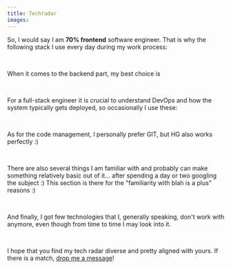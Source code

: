 ```yaml
---
title: Techradar
images:
---
```



<Container>

So, I would say I am **70% frontend** software engineer. That is why the following stack I use every day during my work process:

<Skills type="frontend" />

</Container>

<br />
<Effect name="fade-slide-bottom" durationA={300} easeA="preset:bounce" parameterA="20">
<Container>

When it comes to the backend part, my best choice is

<Skills type="backend" />

</Container>
</Effect>

<br />
<Effect name="fade-slide-bottom" durationA={300} easeA="preset:bounce" parameterA="20">
<Container>

For a full-stack engineer it is crucial to understand DevOps and how the system typically gets deployed, so occasionally I use these:

<Skills type="devops" />

</Container>
</Effect>

<br />
<Effect name="fade-slide-bottom" durationA={300} easeA="preset:bounce" parameterA="20">
<Container>

As for the code management, I personally prefer GIT, but HG also works perfectly :)

<Skills type="util" />

</Container>
</Effect>

<br />
<Effect name="fade-slide-bottom" durationA={300} easeA="preset:bounce" parameterA="20">
<Container>

There are also several things I am familiar with and probably can make something relatively basic out of it... after spending a day or two googling the subject :)
This section is there for the "familiarity with blah is a plus" reasons :)

<Skills type="familiar" />

</Container>
</Effect>

<br />
<Effect name="fade-slide-bottom" durationA={300} easeA="preset:bounce" parameterA="20">
<Container>

And finally, I got few technologies that I, generally speaking, don't work with anymore, even though from time to time I may look into it.

<Skills type="dated" />

<br />

I hope that you find my tech radar diverse and pretty aligned with yours. If there is a match, [drop me a message](https://www.linkedin.com/in/gannochenko/)!

<br />
<br />

</Container>
</Effect>
